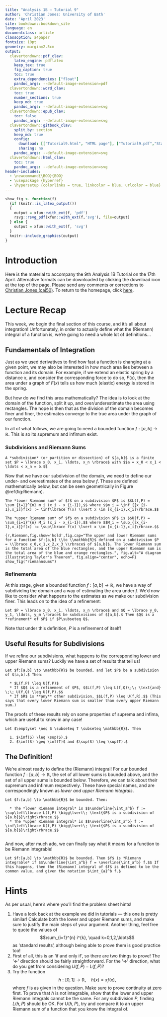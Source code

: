 ```yaml
---
title: "Analysis 1B — Tutorial 9"
author: 'Christian Jones: University of Bath'
date: 'April 2023'
site: bookdown::bookdown_site
language: en
documentclass: article
classoption: a4paper
fontsize: 10pt
geometry: margin=2.5cm
output:
  clavertondown::pdf_clav:
    latex_engine: pdflatex
    keep_tex: true
    fig_caption: true
    toc: true
    extra_dependencies: ["float"]
    pandoc_args: --default-image-extension=pdf
  clavertondown::word_clav:
    toc: true
    number_sections: true
    keep_md: true
    pandoc_args: --default-image-extension=svg
  clavertondown::epub_clav:
    toc: false
    pandoc_args: --default-image-extension=svg
  clavertondown::gitbook_clav:
    split_by: section
    keep_md: true
    config:
      download: [["Tutorial9.html", "HTML page"], ["Tutorial9.pdf","Standard print PDF"], ["Tutorial9Clear.pdf","Clear print PDF"], ["Tutorial9Large.pdf","Large print PDF"], ["Tutorial9.docx","Accessible Word document"], ["Tutorial9.epub","Accessible EPub book" ]]
      sharing: no
    pandoc_args: --default-image-extension=svg
  clavertondown::html_clav:
    toc: true
    pandoc_args: --default-image-extension=svg
header-includes:
  - \newcommand{\BOO}{BOO}
  - \usepackage {hyperref}
  - \hypersetup {colorlinks = true, linkcolor = blue, urlcolor = blue}
---
```

<!-- This is needed since I am working with svg files from mathcha.io. It converts the graphics files to something that can be used in the pdf files. Code taken from https://stackoverflow.com/questions/50165404/how-to-make-a-pdf-using-bookdown-including-svg-images/56044642#56044642 -->
```r
show_fig <- function(f)
  {if (knitr::is_latex_output())
  {
    output = xfun::with_ext(f, 'pdf')
    rsvg::rsvg_pdf(xfun::with_ext(f,'svg'), file=output)
  } else {
    output = xfun::with_ext(f, 'svg')
  }
  knitr::include_graphics(output)
}
```
\newpage
\pagenumbering{arabic}

# Introduction {-}
Here is the material to accompany the 9th Analysis 1B Tutorial on the 17th April. Alternative formats can be downloaded by clicking the download icon at the top of the page. Please send any comments or corrections to [Christian Jones (caj50)](mailto:caj50@bath.ac.uk). To return to the homepage, click [here](http://caj50.github.io/tutoring.html).

<!--<details open>
<summary>Want to ruin the surprise?</summary>
<br>
Well, you asked for it!
</details>-->

# Lecture Recap
This week, we begin the final section of this course, and it's all about integration! Unfortunately, in order to actually define what the (Riemann) integral of a function is, we're going to need a whole lot of definitions...

## Fundamentals of Integration

Just as we used derivatives to find how fast a function is changing at a given point, we may also be interested in how much area lies between a function and its domain. For example, if we extend an elastic spring by a distance $x$, and consider the corresponding force to do so, $F(x)$, then the area under a graph of $F(x)$ tells us how much (elastic) energy is stored in the spring.

But how do we find this area mathematically? The idea is to look at the domain of the function, split it up, and over/underestimate the area using rectangles. The hope is then that as the division of the domain becomes finer and finer, the estimates converge to the true area under the graph of our function.

In all of what follows, we are going to need a bounded function $f : [a,b] \to \mathbb{R}$. This is so its supremum and infimum exist.

### Subdivisions and Riemann Sums

```definition
A *subdivision* (or partition or dissection) of $[a,b]$ is a finite set $P = \lbrace x_0, x_1, \ldots, x_n \rbrace$ with $$a = x_0 < x_1 < \ldots < x_n = b.$$

```

Now that we have our subdivision of the domain, we need to define our under- and overestimates of the area below $f$. These are defined mathematically below, but can be seen geometrically in Figure \@ref(fig:Riemann).

```definition
The *lower Riemann sum* of $f$ on a subdivision $P$ is $$L(f,P) = \sum_{i=1}^{n} m_i (x_i - x_{i-1}),$$ where $$m_i = \inf_{[x_{i-1},x_i]}f(x) := \inf\lbrace f(x) \lvert x \in [x_{i-1},x_i]\rbrace.$$
```

```definition
The *upper Riemann sum* of $f$ on a subdivision $P$ is $$U(f,P) = \sum_{i=1}^{n} M_i (x_i - x_{i-1}),$$ where $$M_i = \sup_{[x_{i-1},x_i]}f(x) := \sup\lbrace f(x) \lvert x \in [x_{i-1},x_i]\rbrace.$$
```


```{r,Riemann,fig.show='hold',fig.cap="The upper and lower Riemann sums for a function $f:[a,b] \\to \\mathbb{R}$ defined on a subdivision $P = \\lbrace x_0,x_1,x_2,x_3 \\rbrace$ of $[a,b]$. The lower Riemann sum is the total area of the blue rectangles, and the upper Riemann sum is the total area of the blue and orange rectangles.", fig.alt="A diagram illustrating Taylor's Theorem", fig.align="center", echo=F}
show_fig("riemannsums")
```

### Refinements
At this stage, given a bounded function $f:[a,b] \to \mathbb{R}$, we have a way of subdividing the domain and a way of estimating the area under $f$. We'd now like to consider what happens to the estimates as we make our subdivision finer. This leads on to the idea of a refinement:

```definition
Let $P = \lbrace x_0, x_1, \ldots, x_n \rbrace$ and $Q = \lbrace y_0, y_1, \ldots, y_m \rbrace$ be subdivisions of $[a,b].$ Then $Q$ is a *refinement* of $P$ if $P\subseteq Q$.
```
Note that under this definition, $P$ is a refinement of itself!

## Useful Results for Subdivisions
If we refine our subdivisions, what happens to the corresponding lower and upper Riemann sums? Luckily we have a set of results that tell us!

```proposition
Let $f:[a,b] \to \mathbb{R}$ be bounded, and let $P$ be a subdivision of $[a,b].$ Then:
  
  * $L(f,P) \leq U(f,P)$
  * If $Q$ is a refinement of $P$, $$L(f,P) \leq L(f,Q)\;\; \text{and} \;\; U(f,Q) \leq U(f,P).$$
  * If $R$ is **any** other subdivision, $$L(f,P) \leq U(f,R).$$ (This says that every lower Riemann sum is smaller than every upper Riemann sum.)

```
The proofs of these results rely on some properties of suprema and infima, which are useful to know in any case!

```proposition

Let $\emptyset \neq S \subseteq T \subseteq \mathbb{R}$. Then 
  
  1. $\inf(S) \leq \sup(S).$
  2. $\inf(S) \geq \inf(T)$ and $\sup(S) \leq \sup(T).$

```

## The Definition!
We're almost ready to define the (Riemann) integral! For our bounded function $f:[a,b]\to\mathbb{R}$, the set of all lower sums is bounded above, and the set of all upper sums is bounded below. Therefore, we can talk about their supremum and infimum respectively. These have special names, and are correspondingly known as *lower and upper Riemann integrals*.

```definition
Let $f:[a,b] \to \mathbb{R}$ be bounded. Then:
  
  * The *lower Riemann integral* is $$\underline{\int_a^b} f := \sup\left\lbrace L(f,P) \bigg\lvert\; \text{$P$ is a subdivision of $[a.b]$}\right\rbrace.$$
  * The *upper Riemann integral* is $$\overline{\int_a^b} f := \inf\left\lbrace U(f,P) \bigg\lvert\; \text{$P$ is a subdivision of $[a.b]$}\right\rbrace.$$
  
```

And now, after much ado, we can finally say what it means for a function to be Riemann integrable!

```definition
Let $f:[a,b] \to \mathbb{R}$ be bounded. Then $f$ is *Riemann integrable* if $$\underline{\int_a^b} f = \overline{\int_a^b} f.$$ If this happens, then the (Riemann) integral of $f$ is defined to be the common value, and given the notation $\int_{a}^b f.$
```

# Hints
As per usual, here's where you'll find the problem sheet hints!

1) Have a look back at the example we did in tutorials — this one is pretty similar! Calculate both the lower and upper Riemann sums, and make sure to justify the main steps of your argument. Another thing, feel free to quote the values of $$\sum_{i=1}^{n} i^{k}, \quad k=0,1,2,\ldots$$ as 'standard results', although being able to prove them is good practice too!
2) First of all, this is an 'if and only if', so there are two things to prove! The '$\Leftarrow$' direction should be fairly straightforward. For the '$\Rightarrow$' direction, what do you get from considering $U(f,P) - L(f,P)$?
3) Try the function $$h:[0,1] \to \mathbb{R}, \quad h(x) = xf(x),$$ where $f$ is as given in the question. Make sure to prove continuity at zero first. To prove that $h$ is not integrable, show that the lower and upper Riemann integrals cannot be the same. For any subdivision $P$, finding $L(h,P)$ should be OK. For $U(h,P)$, try and compare it to an upper Riemann sum of a function that you know the integral of.
 
